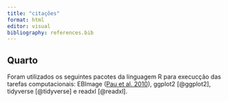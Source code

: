 ```yaml
---
title: "citações"
format: html
editor: visual
bibliography: references.bib
---
```


## Quarto

Foram utilizados os seguintes pacotes da linguagem R para execucção das tarefas computacionais: EBImage ([Pau et al. 2010](#ref-EBImage)), ggplot2 [@ggplot2], tidyverse [@tidyverse] e readxl [@readxl].
